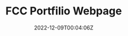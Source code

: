 ---
slug: "fcc-portfilio-webpage"
title: "FCC Portfilio Webpage"
description: "A simple and clean portfolio for a web developer. Practice Responsive Web Design."
techs:
  - "bootstrap"
  - "html"
  - "scss"
date: "2022-12-09T00:04:06Z"
repoUrl: "https://github.com/PabloPicas0/FCC-Portfilio-Webpage"
homepageUrl: "https://pablopicas0.github.io/FCC-Portfilio-Webpage/"
banner: "./images/banner.jpg"
---